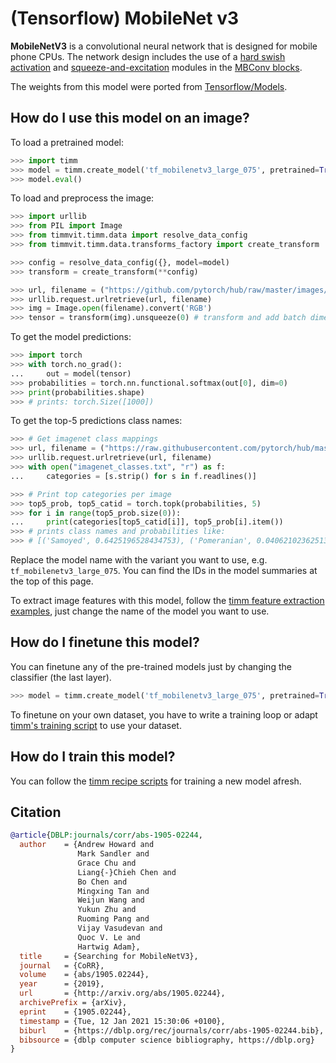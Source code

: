 # (Tensorflow) MobileNet v3

**MobileNetV3** is a convolutional neural network that is designed for mobile phone CPUs. The network design includes the use of a [hard swish activation](https://paperswithcode.com/method/hard-swish) and [squeeze-and-excitation](https://paperswithcode.com/method/squeeze-and-excitation-block) modules in the [MBConv blocks](https://paperswithcode.com/method/inverted-residual-block).

The weights from this model were ported from [Tensorflow/Models](https://github.com/tensorflow/models).

## How do I use this model on an image?

To load a pretrained model:

```py
>>> import timm
>>> model = timm.create_model('tf_mobilenetv3_large_075', pretrained=True)
>>> model.eval()
```

To load and preprocess the image:

```py 
>>> import urllib
>>> from PIL import Image
>>> from timmvit.timm.data import resolve_data_config
>>> from timmvit.timm.data.transforms_factory import create_transform

>>> config = resolve_data_config({}, model=model)
>>> transform = create_transform(**config)

>>> url, filename = ("https://github.com/pytorch/hub/raw/master/images/dog.jpg", "dog.jpg")
>>> urllib.request.urlretrieve(url, filename)
>>> img = Image.open(filename).convert('RGB')
>>> tensor = transform(img).unsqueeze(0) # transform and add batch dimension
```

To get the model predictions:

```py
>>> import torch
>>> with torch.no_grad():
...     out = model(tensor)
>>> probabilities = torch.nn.functional.softmax(out[0], dim=0)
>>> print(probabilities.shape)
>>> # prints: torch.Size([1000])
```

To get the top-5 predictions class names:

```py
>>> # Get imagenet class mappings
>>> url, filename = ("https://raw.githubusercontent.com/pytorch/hub/master/imagenet_classes.txt", "imagenet_classes.txt")
>>> urllib.request.urlretrieve(url, filename) 
>>> with open("imagenet_classes.txt", "r") as f:
...     categories = [s.strip() for s in f.readlines()]

>>> # Print top categories per image
>>> top5_prob, top5_catid = torch.topk(probabilities, 5)
>>> for i in range(top5_prob.size(0)):
...     print(categories[top5_catid[i]], top5_prob[i].item())
>>> # prints class names and probabilities like:
>>> # [('Samoyed', 0.6425196528434753), ('Pomeranian', 0.04062102362513542), ('keeshond', 0.03186424449086189), ('white wolf', 0.01739676296710968), ('Eskimo dog', 0.011717947199940681)]
```

Replace the model name with the variant you want to use, e.g. `tf_mobilenetv3_large_075`. You can find the IDs in the model summaries at the top of this page.

To extract image features with this model, follow the [timm feature extraction examples](../feature_extraction), just change the name of the model you want to use.

## How do I finetune this model?

You can finetune any of the pre-trained models just by changing the classifier (the last layer).

```py
>>> model = timm.create_model('tf_mobilenetv3_large_075', pretrained=True, num_classes=NUM_FINETUNE_CLASSES)
```
To finetune on your own dataset, you have to write a training loop or adapt [timm's training
script](https://github.com/rwightman/pytorch-image-models/blob/master/train.py) to use your dataset.

## How do I train this model?

You can follow the [timm recipe scripts](../scripts) for training a new model afresh.

## Citation

```BibTeX
@article{DBLP:journals/corr/abs-1905-02244,
  author    = {Andrew Howard and
               Mark Sandler and
               Grace Chu and
               Liang{-}Chieh Chen and
               Bo Chen and
               Mingxing Tan and
               Weijun Wang and
               Yukun Zhu and
               Ruoming Pang and
               Vijay Vasudevan and
               Quoc V. Le and
               Hartwig Adam},
  title     = {Searching for MobileNetV3},
  journal   = {CoRR},
  volume    = {abs/1905.02244},
  year      = {2019},
  url       = {http://arxiv.org/abs/1905.02244},
  archivePrefix = {arXiv},
  eprint    = {1905.02244},
  timestamp = {Tue, 12 Jan 2021 15:30:06 +0100},
  biburl    = {https://dblp.org/rec/journals/corr/abs-1905-02244.bib},
  bibsource = {dblp computer science bibliography, https://dblp.org}
}
```

<!--
Type: model-index
Collections:
- Name: TF MobileNet V3
  Paper:
    Title: Searching for MobileNetV3
    URL: https://paperswithcode.com/paper/searching-for-mobilenetv3
Models:
- Name: tf_mobilenetv3_large_075
  In Collection: TF MobileNet V3
  Metadata:
    FLOPs: 194323712
    Parameters: 3990000
    File Size: 16097377
    Architecture:
    - 1x1 Convolution
    - Batch Normalization
    - Convolution
    - Dense Connections
    - Depthwise Separable Convolution
    - Dropout
    - Global Average Pooling
    - Hard Swish
    - Inverted Residual Block
    - ReLU
    - Residual Connection
    - Softmax
    - Squeeze-and-Excitation Block
    Tasks:
    - Image Classification
    Training Techniques:
    - RMSProp
    - Weight Decay
    Training Data:
    - ImageNet
    Training Resources: 4x4 TPU Pod
    ID: tf_mobilenetv3_large_075
    LR: 0.1
    Dropout: 0.8
    Crop Pct: '0.875'
    Momentum: 0.9
    Batch Size: 4096
    Image Size: '224'
    Weight Decay: 1.0e-05
    Interpolation: bilinear
  Code: https://github.com/rwightman/pytorch-image-models/blob/9a25fdf3ad0414b4d66da443fe60ae0aa14edc84/timm/models/mobilenetv3.py#L394
  Weights: https://github.com/rwightman/pytorch-image-models/releases/download/v0.1-weights/tf_mobilenetv3_large_075-150ee8b0.pth
  Results:
  - Task: Image Classification
    Dataset: ImageNet
    Metrics:
      Top 1 Accuracy: 73.45%
      Top 5 Accuracy: 91.34%
- Name: tf_mobilenetv3_large_100
  In Collection: TF MobileNet V3
  Metadata:
    FLOPs: 274535288
    Parameters: 5480000
    File Size: 22076649
    Architecture:
    - 1x1 Convolution
    - Batch Normalization
    - Convolution
    - Dense Connections
    - Depthwise Separable Convolution
    - Dropout
    - Global Average Pooling
    - Hard Swish
    - Inverted Residual Block
    - ReLU
    - Residual Connection
    - Softmax
    - Squeeze-and-Excitation Block
    Tasks:
    - Image Classification
    Training Techniques:
    - RMSProp
    - Weight Decay
    Training Data:
    - ImageNet
    Training Resources: 4x4 TPU Pod
    ID: tf_mobilenetv3_large_100
    LR: 0.1
    Dropout: 0.8
    Crop Pct: '0.875'
    Momentum: 0.9
    Batch Size: 4096
    Image Size: '224'
    Weight Decay: 1.0e-05
    Interpolation: bilinear
  Code: https://github.com/rwightman/pytorch-image-models/blob/9a25fdf3ad0414b4d66da443fe60ae0aa14edc84/timm/models/mobilenetv3.py#L403
  Weights: https://github.com/rwightman/pytorch-image-models/releases/download/v0.1-weights/tf_mobilenetv3_large_100-427764d5.pth
  Results:
  - Task: Image Classification
    Dataset: ImageNet
    Metrics:
      Top 1 Accuracy: 75.51%
      Top 5 Accuracy: 92.61%
- Name: tf_mobilenetv3_large_minimal_100
  In Collection: TF MobileNet V3
  Metadata:
    FLOPs: 267216928
    Parameters: 3920000
    File Size: 15836368
    Architecture:
    - 1x1 Convolution
    - Batch Normalization
    - Convolution
    - Dense Connections
    - Depthwise Separable Convolution
    - Dropout
    - Global Average Pooling
    - Hard Swish
    - Inverted Residual Block
    - ReLU
    - Residual Connection
    - Softmax
    - Squeeze-and-Excitation Block
    Tasks:
    - Image Classification
    Training Techniques:
    - RMSProp
    - Weight Decay
    Training Data:
    - ImageNet
    Training Resources: 4x4 TPU Pod
    ID: tf_mobilenetv3_large_minimal_100
    LR: 0.1
    Dropout: 0.8
    Crop Pct: '0.875'
    Momentum: 0.9
    Batch Size: 4096
    Image Size: '224'
    Weight Decay: 1.0e-05
    Interpolation: bilinear
  Code: https://github.com/rwightman/pytorch-image-models/blob/9a25fdf3ad0414b4d66da443fe60ae0aa14edc84/timm/models/mobilenetv3.py#L412
  Weights: https://github.com/rwightman/pytorch-image-models/releases/download/v0.1-weights/tf_mobilenetv3_large_minimal_100-8596ae28.pth
  Results:
  - Task: Image Classification
    Dataset: ImageNet
    Metrics:
      Top 1 Accuracy: 72.24%
      Top 5 Accuracy: 90.64%
- Name: tf_mobilenetv3_small_075
  In Collection: TF MobileNet V3
  Metadata:
    FLOPs: 48457664
    Parameters: 2040000
    File Size: 8242701
    Architecture:
    - 1x1 Convolution
    - Batch Normalization
    - Convolution
    - Dense Connections
    - Depthwise Separable Convolution
    - Dropout
    - Global Average Pooling
    - Hard Swish
    - Inverted Residual Block
    - ReLU
    - Residual Connection
    - Softmax
    - Squeeze-and-Excitation Block
    Tasks:
    - Image Classification
    Training Techniques:
    - RMSProp
    - Weight Decay
    Training Data:
    - ImageNet
    Training Resources: 16x GPUs
    ID: tf_mobilenetv3_small_075
    LR: 0.045
    Crop Pct: '0.875'
    Momentum: 0.9
    Batch Size: 4096
    Image Size: '224'
    Weight Decay: 4.0e-05
    Interpolation: bilinear
    RMSProp Decay: 0.9
  Code: https://github.com/rwightman/pytorch-image-models/blob/9a25fdf3ad0414b4d66da443fe60ae0aa14edc84/timm/models/mobilenetv3.py#L421
  Weights: https://github.com/rwightman/pytorch-image-models/releases/download/v0.1-weights/tf_mobilenetv3_small_075-da427f52.pth
  Results:
  - Task: Image Classification
    Dataset: ImageNet
    Metrics:
      Top 1 Accuracy: 65.72%
      Top 5 Accuracy: 86.13%
- Name: tf_mobilenetv3_small_100
  In Collection: TF MobileNet V3
  Metadata:
    FLOPs: 65450600
    Parameters: 2540000
    File Size: 10256398
    Architecture:
    - 1x1 Convolution
    - Batch Normalization
    - Convolution
    - Dense Connections
    - Depthwise Separable Convolution
    - Dropout
    - Global Average Pooling
    - Hard Swish
    - Inverted Residual Block
    - ReLU
    - Residual Connection
    - Softmax
    - Squeeze-and-Excitation Block
    Tasks:
    - Image Classification
    Training Techniques:
    - RMSProp
    - Weight Decay
    Training Data:
    - ImageNet
    Training Resources: 16x GPUs
    ID: tf_mobilenetv3_small_100
    LR: 0.045
    Crop Pct: '0.875'
    Momentum: 0.9
    Batch Size: 4096
    Image Size: '224'
    Weight Decay: 4.0e-05
    Interpolation: bilinear
    RMSProp Decay: 0.9
  Code: https://github.com/rwightman/pytorch-image-models/blob/9a25fdf3ad0414b4d66da443fe60ae0aa14edc84/timm/models/mobilenetv3.py#L430
  Weights: https://github.com/rwightman/pytorch-image-models/releases/download/v0.1-weights/tf_mobilenetv3_small_100-37f49e2b.pth
  Results:
  - Task: Image Classification
    Dataset: ImageNet
    Metrics:
      Top 1 Accuracy: 67.92%
      Top 5 Accuracy: 87.68%
- Name: tf_mobilenetv3_small_minimal_100
  In Collection: TF MobileNet V3
  Metadata:
    FLOPs: 60827936
    Parameters: 2040000
    File Size: 8258083
    Architecture:
    - 1x1 Convolution
    - Batch Normalization
    - Convolution
    - Dense Connections
    - Depthwise Separable Convolution
    - Dropout
    - Global Average Pooling
    - Hard Swish
    - Inverted Residual Block
    - ReLU
    - Residual Connection
    - Softmax
    - Squeeze-and-Excitation Block
    Tasks:
    - Image Classification
    Training Techniques:
    - RMSProp
    - Weight Decay
    Training Data:
    - ImageNet
    Training Resources: 16x GPUs
    ID: tf_mobilenetv3_small_minimal_100
    LR: 0.045
    Crop Pct: '0.875'
    Momentum: 0.9
    Batch Size: 4096
    Image Size: '224'
    Weight Decay: 4.0e-05
    Interpolation: bilinear
    RMSProp Decay: 0.9
  Code: https://github.com/rwightman/pytorch-image-models/blob/9a25fdf3ad0414b4d66da443fe60ae0aa14edc84/timm/models/mobilenetv3.py#L439
  Weights: https://github.com/rwightman/pytorch-image-models/releases/download/v0.1-weights/tf_mobilenetv3_small_minimal_100-922a7843.pth
  Results:
  - Task: Image Classification
    Dataset: ImageNet
    Metrics:
      Top 1 Accuracy: 62.91%
      Top 5 Accuracy: 84.24%
-->